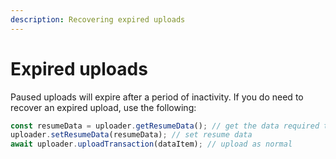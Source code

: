 ```yaml
---
description: Recovering expired uploads
---
```


# Expired uploads

Paused uploads will expire after a period of inactivity. If you do need to recover an expired upload, use the following:

```js
const resumeData = uploader.getResumeData(); // get the data required to resume the upload with a new instance
uploader.setResumeData(resumeData); // set resume data
await uploader.uploadTransaction(dataItem); // upload as normal
```
